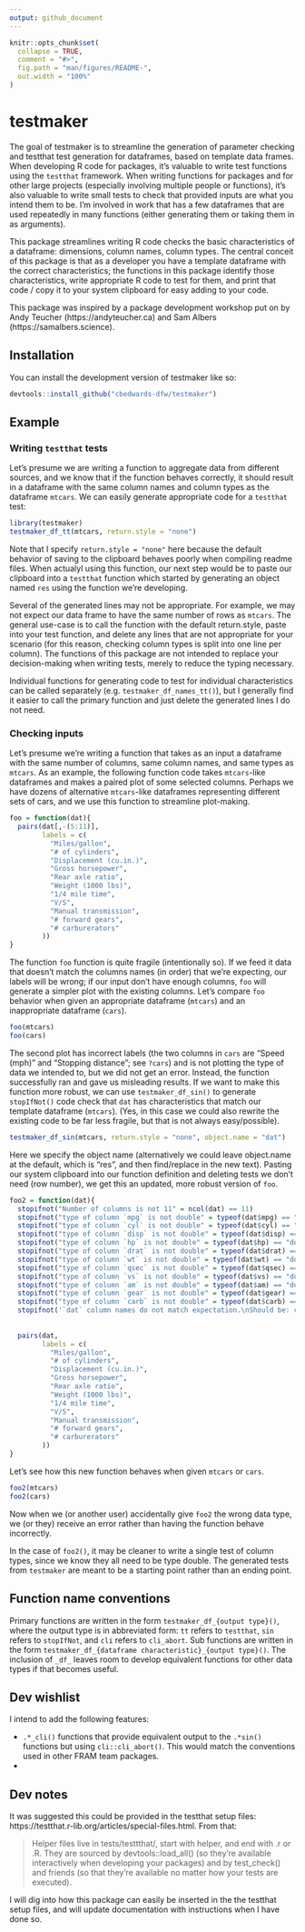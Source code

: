 ```yaml
---
output: github_document
---
```


<!-- README.md is generated from README.Rmd. Please edit that file -->

```r
knitr::opts_chunk$set(
  collapse = TRUE,
  comment = "#>",
  fig.path = "man/figures/README-",
  out.width = "100%"
)
```

# testmaker

<!-- badges: start -->
<!-- badges: end -->

The goal of testmaker is to streamline the generation of parameter checking and testthat test generation for dataframes, based on template data frames. When developing R code for packages, it's valuable to write test functions using the `testthat` framework. When writing functions for packages and for other large projects (especially involving multiple people or functions), it's also valuable to write small tests to check that provided inputs are what you intend them to be. I'm involved in work that has a few dataframes that are used repeatedly in many functions (either generating them or taking them in as arguments). 

This package streamlines writing R code checks the basic characteristics of a dataframe: dimensions, column names, column types. The central conceit of this package is that as a developer you have a template dataframe with the correct characteristics; the functions in this package identify those characteristics, write appropriate R code to test for them, and print that code / copy it to your system clipboard for easy adding to your code.

This package was inspired by a package development workshop put on by Andy Teucher (https://andyteucher.ca) and Sam Albers (https://samalbers.science).

## Installation

You can install the development version of testmaker like so:

``` r
devtools::install_github("cbedwards-dfw/testmaker")
```

## Example

### Writing `testthat` tests

Let's presume we are writing a function to aggregate data from different sources, and we know that 
if the function behaves correctly, it should result in a dataframe with the same column names and column types as
the dataframe `mtcars`. We can easily generate appropriate code for a `testthat` test:

```r
library(testmaker)
testmaker_df_tt(mtcars, return.style = "none")
```

Note that I specify `return.style = "none"` here because the default behavior of saving to the clipboard
behaves poorly when compiling readme files. When actualyl using this function, our next step would be to paste our clipboard into a `testthat` function which started by generating an object named `res` using the function we're developing. 

Several of the generated lines may not be appropriate. For example, we may not expect our data frame
to have the same number of rows as `mtcars`. The general use-case is to call the function with the default
return.style, paste into your test function, and delete any lines that are not appropriate for your scenario (for this reason, checking column types is split into one line per column). The functions of this package are not intended to replace your decision-making when writing tests, merely to reduce the typing necessary.

Individual functions for generating code to test for individual characteristics can be called separately (e.g. `testmaker_df_names_tt()`), but I generally find it easier to call the primary function and just delete the generated
lines I do not need.

### Checking inputs

Let's presume we're writing a function that takes as an input a dataframe with the same number of columns, same
column names, and same types as `mtcars`. As an example, the following function code takes `mtcars`-like dataframes and makes a paired plot of some selected columns. Perhaps we have dozens of alternative `mtcars`-like dataframes representing different sets of cars, and we use this function to streamline plot-making. 

```r
foo = function(dat){
  pairs(dat[,-(5:11)],
        labels = c(
          "Miles/gallon",
          "# of cylinders",
          "Displacement (cu.in.)",
          "Gross horsepower",
          "Rear axle ratio",
          "Weight (1000 lbs)",
          "1/4 mile time",
          "V/S",
          "Manual transmission",
          "# forward gears",
          "# carburerators"
        ))
}
```

The function `foo` function is quite fragile (intentionally so). If we feed it data that doesn't match the columns names (in order) that we're expecting, our labels will be wrong; if our input don't have enough columns, `foo` will generate a simpler plot with the existing columns. Let's compare `foo` behavior when given an appropriate dataframe (`mtcars`) and an inappropriate dataframe (`cars`).  

```r
foo(mtcars)
foo(cars)
```

The second plot has incorrect labels (the two columns in `cars` are "Speed (mph)" and "Stopping distance"; see `?cars`) and is not plotting the type of data we intended to, but we did not get an error. Instead, the function successfully ran and gave us misleading results. If we want to make this function more robust, we can use `testmaker_df_sin()` to generate `stopIfNot()` code check that `dat` has characteristics that match our template dataframe (`mtcars`). (Yes, in this case we could also rewrite the existing code to be far less fragile, but that is not always easy/possible).

```r
testmaker_df_sin(mtcars, return.style = "none", object.name = "dat")
```

Here we specify the object name (alternatively we could leave object.name at the default, which is "res", and then find/replace in the new text). Pasting our system clipboard into our function definition and deleting tests we don't need (row number), we get this an updated, more robust version of `foo`. 

```r
foo2 = function(dat){
  stopifnot("Number of columns is not 11" = ncol(dat) == 11)
  stopifnot("type of column `mpg` is not double" = typeof(dat$mpg) == "double")
  stopifnot("type of column `cyl` is not double" = typeof(dat$cyl) == "double")
  stopifnot("type of column `disp` is not double" = typeof(dat$disp) == "double")
  stopifnot("type of column `hp` is not double" = typeof(dat$hp) == "double")
  stopifnot("type of column `drat` is not double" = typeof(dat$drat) == "double")
  stopifnot("type of column `wt` is not double" = typeof(dat$wt) == "double")
  stopifnot("type of column `qsec` is not double" = typeof(dat$qsec) == "double")
  stopifnot("type of column `vs` is not double" = typeof(dat$vs) == "double")
  stopifnot("type of column `am` is not double" = typeof(dat$am) == "double")
  stopifnot("type of column `gear` is not double" = typeof(dat$gear) == "double")
  stopifnot("type of column `carb` is not double" = typeof(dat$carb) == "double")
  stopifnot('`dat` column names do not match expectation.\nShould be: c("mpg", "cyl", "disp", "hp", "drat", "wt", "qsec", "vs", "am", "gear", "carb")' = identical(names(dat), c("mpg", "cyl", "disp", "hp", "drat", "wt", "qsec", "vs", "am", "gear", "carb")))
  
  
  pairs(dat,
        labels = c(
          "Miles/gallon",
          "# of cylinders",
          "Displacement (cu.in.)",
          "Gross horsepower",
          "Rear axle ratio",
          "Weight (1000 lbs)",
          "1/4 mile time",
          "V/S",
          "Manual transmission",
          "# forward gears",
          "# carburerators"
        ))
}
```

Let's see how this new function behaves when given `mtcars` or `cars`.

```r
foo2(mtcars)
foo2(cars)
```

Now when we (or another user) accidentally give `foo2` the wrong data type, we (or they) receive an error rather than having the function behave incorrectly. 

In the case of `foo2()`, it may be cleaner to write a single test of column types, since we know they all need to be type double. The generated tests from `testmaker` are meant to be a starting point rather than an ending point.


## Function name conventions

Primary functions are written in the form `testmaker_df_{output type}()`, where the output type is in abbreviated form: `tt` refers to `testthat`, `sin` refers to `stopIfNot`, and `cli` refers to `cli_abort`. Sub functions are written in the form
`testmaker_df_{dataframe characteristic}_{output type}()`. The inclusion of `_df_` leaves room to develop equivalent functions for other data types if that becomes useful.

## Dev wishlist

I intend to add the following features:

- `.*_cli()` functions that provide equivalent output to the `.*sin()` functions but using `cli::cli_abort()`. This would match the conventions used in other FRAM team packages.
- 

## Dev notes

It was suggested this could be provided in the testthat setup files: https://testthat.r-lib.org/articles/special-files.html. From that:

> Helper files live in tests/testtthat/, start with helper, and end with .r or .R. 
They are sourced by devtools::load_all() (so they’re available interactively when developing your packages) 
and by test_check() and friends (so that they’re available no matter how your tests are executed).

I will dig into how this package can easily be inserted in the the testthat setup files, and will update documentation with instructions when I have done so.
